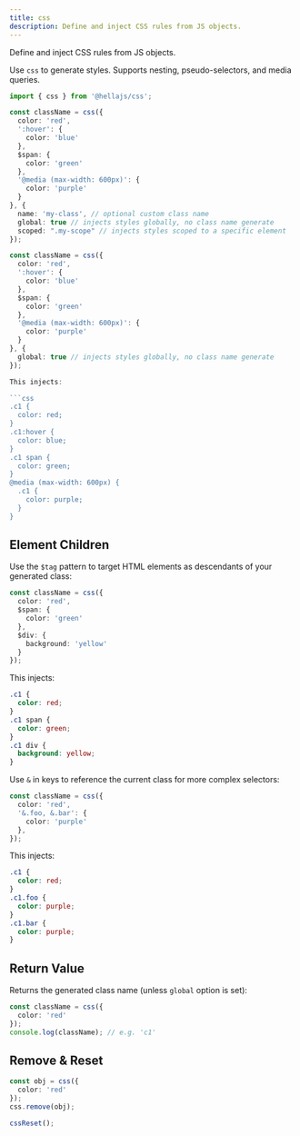 ```yaml
---
title: css
description: Define and inject CSS rules from JS objects.
---
```


Define and inject CSS rules from JS objects.

Use `css` to generate styles. Supports nesting, pseudo-selectors, and media queries.

```typescript
import { css } from '@hellajs/css';

const className = css({
  color: 'red',
  ':hover': {
    color: 'blue'
  },
  $span: {
    color: 'green'
  },
  '@media (max-width: 600px)': {
    color: 'purple'
  }
}, {
  name: 'my-class', // optional custom class name
  global: true // injects styles globally, no class name generate
  scoped: ".my-scope" // injects styles scoped to a specific element
});

const className = css({
  color: 'red',
  ':hover': {
    color: 'blue'
  },
  $span: {
    color: 'green'
  },
  '@media (max-width: 600px)': {
    color: 'purple'
  }
}, {
  global: true // injects styles globally, no class name generate
});

This injects:

```css
.c1 {
  color: red;
}
.c1:hover {
  color: blue;
}
.c1 span {
  color: green;
}
@media (max-width: 600px) {
  .c1 {
    color: purple;
  }
}
```

## Element Children

Use the `$tag` pattern to target HTML elements as descendants of your generated class:

```typescript
const className = css({
  color: 'red',
  $span: {
    color: 'green'
  },
  $div: {
    background: 'yellow'
  }
});
```

This injects:

```css
.c1 {
  color: red;
}
.c1 span {
  color: green;
}
.c1 div {
  background: yellow;
}
```


Use `&` in keys to reference the current class for more complex selectors:

```typescript
const className = css({
  color: 'red',
  '&.foo, &.bar': {
    color: 'purple'
  },
});
```

This injects:

```css
.c1 {
  color: red;
}
.c1.foo {
  color: purple;
}
.c1.bar {
  color: purple;
}
```
## Return Value

Returns the generated class name (unless `global` option is set):

```typescript
const className = css({
  color: 'red'
});
console.log(className); // e.g. 'c1'
``` 

## Remove & Reset

```typescript
const obj = css({
  color: 'red'
});
css.remove(obj);

cssReset();
```